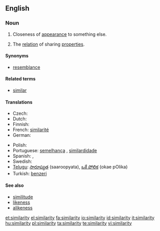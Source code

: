 {{wikipedia}}
==English==

===Noun===
{{en-noun|similarities}}

# Closeness of [[appearance]] to something else.
# {{philosophy}} The [[relation]] of sharing [[properties]].

====Synonyms====
* [[resemblance]]

====Related terms====
* [[similar]]

====Translations====
{{trans-top}}
* Czech: {{t-|cs|podobnost|f}}
* Dutch: {{t+|nl|gelijkenis|f}}
* Finnish: {{t-|fi|samankaltaisuus}}
* French: [[similarité]] {{f}}
* German: {{t+|de|Ähnlichkeit|f}}
{{trans-mid}}
* Polish: {{t|pl|podobieństwo|n}}
* Portuguese: [[semelhança]] {{f}}, [[similardidade]] {{f}}
* Spanish: {{t-|es|similitud}}, {{t-|es|semejanza}}
* Swedish: {{t+|sv|likhet}}
* [[Telugu]]: [[సారూప్యత]] (saaroopyata), [[ఒకే పోలిక]] (okae pOlika)
* Turkish: [[benzeri]]
{{trans-bottom}}

====See also====
* [[similitude]]
* [[likeness]]
* [[alikeness]]

[[et:similarity]]
[[el:similarity]]
[[fa:similarity]]
[[io:similarity]]
[[id:similarity]]
[[it:similarity]]
[[hu:similarity]]
[[pl:similarity]]
[[ta:similarity]]
[[te:similarity]]
[[vi:similarity]]
